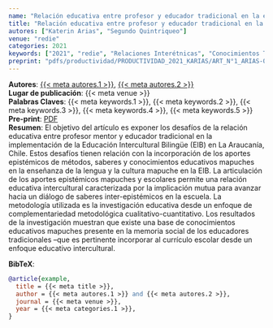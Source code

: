 ```yaml
---
name: "Relación educativa entre profesor y educador tradicional en la educación intercultural bilingüe"
title: "Relación educativa entre profesor y educador tradicional en la educación intercultural bilingüe"
autores: ["Katerin Arias", "Segundo Quintriqueo"]
venue: "redie"
categories: 2021
keywords: ["2021", "redie", "Relaciones Interétnicas", "Conocimientos Tradicionales", "Métodos Educativos"]
preprint: "pdfs/productividad/PRODUCTIVIDAD_2021_KARIAS/ART_N°1_ARIAS-ORTEGA Y QUINTRIQUEO_REDIE_2021_SCOPUS.pdf"
---
```

**Autores**: [{{< meta autores.1 >}}](../members/current/katerinarias.qmd), [{{< meta autores.2 >}}](../members/current/segundoquintriqueo.qmd)  
**Lugar de publicación**: {{< meta venue >}}   
**Palabras Claves**: {{< meta keywords.1 >}}, {{< meta keywords.2 >}}, {{< meta keywords.3 >}}, {{< meta keywords.4 >}}, {{< meta keywords.5 >}}  
**Pre-print**: [PDF](../{{< meta preprint >}})  
**Resumen**: El objetivo del artículo es exponer los desafíos de la relación educativa entre profesor mentor y educador 
tradicional en la implementación de la Educación Intercultural Bilingüe (EIB) en La Araucanía, Chile. Estos desafíos tienen relación con la incorporación de los aportes epistémicos de métodos, saberes y conocimientos educativos mapuches en la enseñanza de la lengua y la cultura mapuche en la EIB. La articulación de los aportes epistémicos mapuches y escolares permite una relación educativa intercultural caracterizada por la implicación mutua para avanzar hacia un diálogo de saberes inter-epistémicos en la escuela. La metodología utilizada es la investigación educativa desde un enfoque de complementariedad metodológica cualitativo-cuantitativo. Los resultados de la investigación muestran que existe una base de conocimientos educativos mapuches presente en la memoria social de los educadores tradicionales –que 
es pertinente incorporar al currículo escolar desde un enfoque educativo intercultural. 


**BibTeX**:
```bibtex
@article{example,
  title = {{< meta title >}},
  author = {{< meta autores.1 >}} and {{< meta autores.2 >}},
  journal = {{< meta venue >}},
  year = {{< meta categories.1 >}},
}
```
